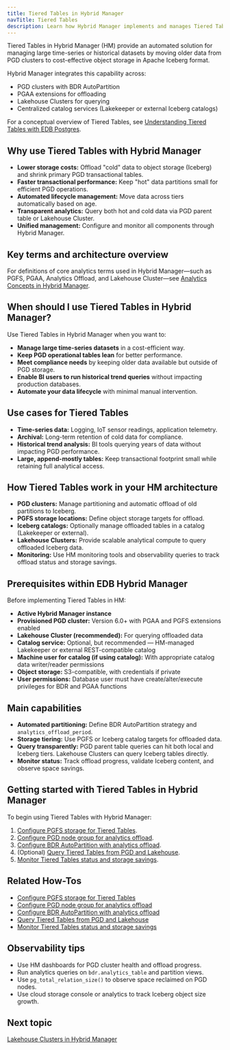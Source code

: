 ```yaml
---
title: Tiered Tables in Hybrid Manager
navTitle: Tiered Tables
description: Learn how Hybrid Manager implements and manages Tiered Tables with PGD and Lakehouse for cost-efficient, scalable analytics.
---
```


Tiered Tables in Hybrid Manager (HM) provide an automated solution for managing large time-series or historical datasets by moving older data from PGD clusters to cost-effective object storage in Apache Iceberg format.

Hybrid Manager integrates this capability across:

- PGD clusters with BDR AutoPartition
- PGAA extensions for offloading
- Lakehouse Clusters for querying
- Centralized catalog services (Lakekeeper or external Iceberg catalogs)

For a conceptual overview of Tiered Tables, see [Understanding Tiered Tables with EDB Postgres](../../explained/tiered-tables).

## Why use Tiered Tables with Hybrid Manager

- **Lower storage costs:** Offload "cold" data to object storage (Iceberg) and shrink primary PGD transactional tables.
- **Faster transactional performance:** Keep "hot" data partitions small for efficient PGD operations.
- **Automated lifecycle management:** Move data across tiers automatically based on age.
- **Transparent analytics:** Query both hot and cold data via PGD parent table or Lakehouse Cluster.
- **Unified management:** Configure and monitor all components through Hybrid Manager.

## Key terms and architecture overview

For definitions of core analytics terms used in Hybrid Manager—such as PGFS, PGAA, Analytics Offload, and Lakehouse Cluster—see [Analytics Concepts in Hybrid Manager](./analytics_concepts#key-terms).

## When should I use Tiered Tables in Hybrid Manager?

Use Tiered Tables in Hybrid Manager when you want to:

- **Manage large time-series datasets** in a cost-efficient way.
- **Keep PGD operational tables lean** for better performance.
- **Meet compliance needs** by keeping older data available but outside of PGD storage.
- **Enable BI users to run historical trend queries** without impacting production databases.
- **Automate your data lifecycle** with minimal manual intervention.

## Use cases for Tiered Tables

- **Time-series data:** Logging, IoT sensor readings, application telemetry.
- **Archival:** Long-term retention of cold data for compliance.
- **Historical trend analysis:** BI tools querying years of data without impacting PGD performance.
- **Large, append-mostly tables:** Keep transactional footprint small while retaining full analytical access.

## How Tiered Tables work in your HM architecture

- **PGD clusters:** Manage partitioning and automatic offload of old partitions to Iceberg.
- **PGFS storage locations:** Define object storage targets for offload.
- **Iceberg catalogs:** Optionally manage offloaded tables in a catalog (Lakekeeper or external).
- **Lakehouse Clusters:** Provide scalable analytical compute to query offloaded Iceberg data.
- **Monitoring:** Use HM monitoring tools and observability queries to track offload status and storage savings.

## Prerequisites within EDB Hybrid Manager

Before implementing Tiered Tables in HM:

- **Active Hybrid Manager instance**
- **Provisioned PGD cluster:** Version 6.0+ with PGAA and PGFS extensions enabled
- **Lakehouse Cluster (recommended):** For querying offloaded data
- **Catalog service:** Optional, but recommended — HM-managed Lakekeeper or external REST-compatible catalog
- **Machine user for catalog (if using catalog):** With appropriate catalog data writer/reader permissions
- **Object storage:** S3-compatible, with credentials if private
- **User permissions:** Database user must have create/alter/execute privileges for BDR and PGAA functions

## Main capabilities

- **Automated partitioning:** Define BDR AutoPartition strategy and `analytics_offload_period`.
- **Storage tiering:** Use PGFS or Iceberg catalog targets for offloaded data.
- **Query transparently:** PGD parent table queries can hit both local and Iceberg tiers. Lakehouse Clusters can query Iceberg tables directly.
- **Monitor status:** Track offload progress, validate Iceberg content, and observe space savings.

## Getting started with Tiered Tables in Hybrid Manager

To begin using Tiered Tables with Hybrid Manager:

1. [Configure PGFS storage for Tiered Tables](./learn/how-to/configure-tiered-pgfs).
2. [Configure PGD node group for analytics offload](./learn/how-to/configure-tiered-offload).
3. [Configure BDR AutoPartition with analytics offload](./learn/how-to/configure-tiered-autopartition).
4. (Optional) [Query Tiered Tables from PGD and Lakehouse](./learn/how-to/query-tiered-tables).
5. [Monitor Tiered Tables status and storage savings](./learn/how-to/monitor-tiered-tables).

## Related How-Tos

- [Configure PGFS storage for Tiered Tables](./learn/how-to/configure-tiered-pgfs)
- [Configure PGD node group for analytics offload](./learn/how-to/configure-tiered-offload)
- [Configure BDR AutoPartition with analytics offload](./learn/how-to/configure-tiered-autopartition)
- [Query Tiered Tables from PGD and Lakehouse](./learn/how-to/query-tiered-tables)
- [Monitor Tiered Tables status and storage savings](./learn/how-to/monitor-tiered-tables)

## Observability tips

- Use HM dashboards for PGD cluster health and offload progress.
- Run analytics queries on `bdr.analytics_table` and partition views.
- Use `pg_total_relation_size()` to observe space reclaimed on PGD nodes.
- Use cloud storage console or analytics to track Iceberg object size growth.

## Next topic

[Lakehouse Clusters in Hybrid Manager](./lakehouse)
